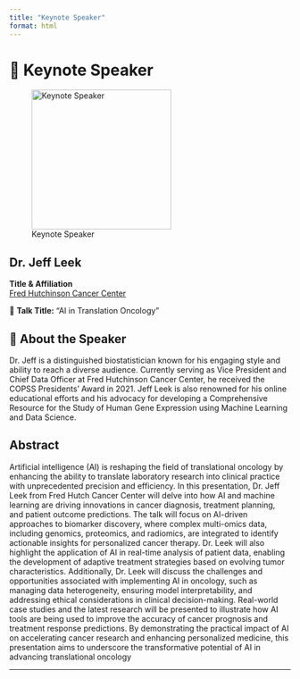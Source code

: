 ```yaml
---
title: "Keynote Speaker"
format: html
---
```


# 🎤 Keynote Speaker

![Keynote Speaker](Jeff.png){.rounded width="250"}

## Dr. Jeff Leek

**Title & Affiliation**\
[Fred Hutchinson Cancer Center](https://jtleek.com/)

📍 **Talk Title:** "AI in Translation Oncology"\


## 🔬 About the Speaker

Dr. Jeff is a distinguished biostatistician known for his engaging style and ability to reach a diverse audience. Currently serving as Vice President and Chief Data Officer at Fred Hutchinson Cancer Center, he received the COPSS Presidents' Award in 2021. Jeff Leek is also renowned for his online educational efforts and his advocacy for developing a Comprehensive Resource for the Study of Human Gene Expression using Machine Learning and Data Science.

## Abstract

Artificial intelligence (AI) is reshaping the field of translational oncology by enhancing the ability to translate laboratory research into clinical practice with unprecedented precision and efficiency. In this presentation, Dr. Jeff Leek from Fred Hutch Cancer Center will delve into how AI and machine learning are driving innovations in cancer diagnosis, treatment planning, and patient outcome predictions. The talk will focus on AI-driven approaches to biomarker discovery, where complex multi-omics data, including genomics, proteomics, and radiomics, are integrated to identify actionable insights for personalized cancer therapy. Dr. Leek will also highlight the application of AI in real-time analysis of patient data, enabling the development of adaptive treatment strategies based on evolving tumor characteristics. Additionally, Dr. Leek will discuss the challenges and opportunities associated with implementing AI in oncology, such as managing data heterogeneity, ensuring model interpretability, and addressing ethical considerations in clinical decision-making. Real-world case studies and the latest research will be presented to illustrate how AI tools are being used to improve the accuracy of cancer prognosis and treatment response predictions. By demonstrating the practical impact of AI on accelerating cancer research and enhancing personalized medicine, this presentation aims to underscore the transformative potential of AI in advancing translational oncology


------------------------------------------------------------------------
